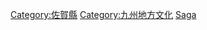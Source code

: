 {{日本行政區劃分類導航|文化}}
{{Commonscat|Culture of Saga prefecture}}

[[Category:佐賀縣|Category:佐賀縣]]
[[Category:九州地方文化|Category:九州地方文化]]
[[Category:日本各都道府縣文化|Saga]]